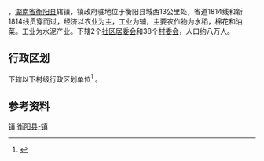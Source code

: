 {{中国乡级行政区|43/04/21/105/000}}
'''{{PAGENAMEBASE}}'''，[[湖南省|湖南省]][[衡阳县|衡阳县]]辖镇，镇政府驻地位于衡阳县城西13公里处，省道1814线和新1814线贯穿而过，经济以农业为主，工业为辅，主要农作物为水稻，棉花和油菜。工业为水泥产业。下辖2个[[社区居委会|社区居委会]]和38个[[村委会|村委会]]，人口约八万人。

== 行政区划 ==
{{PAGENAMEBASE}}下辖以下村级行政区划单位<ref>{{PRC admin/ref sgc|43/04/21/105/000}}</ref>
{{PRC admin/children|43/04/21/105/000}}。

== 参考资料 ==
{{reflist}}

{{HuNan-stub}}
{{PRC admin/navcat|43/04/21/105/000}}

[[Category:衡阳县行政区划|镇]]
[[Category:衡阳乡镇|衡阳县-镇]]